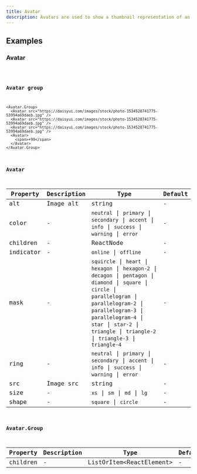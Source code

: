 ```yaml
---
title: Avatar
description: Avatars are used to show a thumbnail representation of an individual or business in the interface.
---
```


## Examples

### Avatar

<code src="./demo/basic.tsx" />

### Avatar group

```tsx live
<Avatar.Group>
  <Avatar src="https://daisyui.com/images/stock/photo-1534528741775-53994a69daeb.jpg" />
  <Avatar src="https://daisyui.com/images/stock/photo-1534528741775-53994a69daeb.jpg" />
  <Avatar src="https://daisyui.com/images/stock/photo-1534528741775-53994a69daeb.jpg" />
  <Avatar>
    <span>+99</span>
  </Avatar>
</Avatar.Group>
```

### Avatar

| Property | Description | Type | Default |
| --- | --- | --- | --- |
| alt | Image alt | string | - |
| color | - | `neutral` \| `primary` \| `secondary` \| `accent` \| `info` \| `success` \| `warning` \| `error` | - |
| children | - | ReactNode | - |
| indicator | - | `online` \| `offline` | - |
| mask | - | `squircle` \| `heart` \| `hexagon` \| `hexagon-2` \| `decagon` \| `pentagon` \| `diamond` \| `square` \| `circle` \| `parallelogram` \| `parallelogram-2` \| `parallelogram-3` \| `parallelogram-4` \| `star` \| `star-2` \| `triangle` \| `triangle-2` \| `triangle-3` \| `triangle-4` | - |
| ring | - | `neutral` \| `primary` \| `secondary` \| `accent` \| `info` \| `success` \| `warning` \| `error` | - |
| src | Image src | string | - |
| size | - | `xs` \| `sm` \| `md` \| `lg` | - |
| shape | - | `square` \| `circle` | - |

### Avatar.Group

| Property | Description | Type                       | Default |
| -------- | ----------- | -------------------------- | ------- |
| children | -           | ListOrItem\<ReactElement\> | -       |
